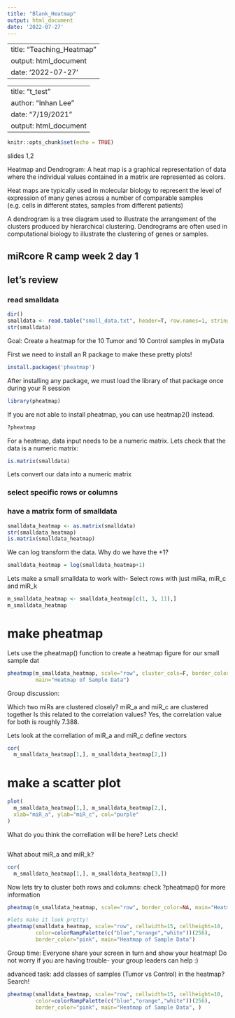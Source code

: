 ---
title: "Blank_Heatmap"
output: html_document
date: '2022-07-27'
---
---
title: "Teaching_Heatmap"
output: html_document
date: '2022-07-27'
---
---
title: "t_test"
author: "Inhan Lee"
date: "7/19/2021"
output: html_document
---

```{r setup, include=FALSE}
knitr::opts_chunk$set(echo = TRUE)
```

slides 1,2

Heatmap and Dendrogram: 
A heat map is a graphical representation of data where the individual values contained in a matrix are represented as colors.

Heat maps are typically used in molecular biology to represent the level of expression of many genes across a number of comparable samples (e.g. cells in different states, samples from different patients)

A dendrogram is a tree diagram used to illustrate the arrangement of the clusters produced by hierarchical clustering. 
Dendrograms are often used in computational biology to illustrate the clustering of genes or samples.


## miRcore R camp week 2 day 1

## let's review

### read smalldata
```{r}
dir()
smalldata <- read.table("small_data.txt", header=T, row.names=1, stringsAsFactors=F)
str(smalldata)
```

Goal: Create a heatmap for the 10 Tumor and 10 Control samples in myData

First we need to install an R package to make these pretty plots!
```{r}
install.packages('pheatmap')
```
After installing any package, we must load the library of that package once during your R session
```{r}
library(pheatmap)
```
If you are not able to install pheatmap, you can use heatmap2() instead.
```{r}
?pheatmap
```

For a heatmap, data input needs to be a numeric matrix.
Lets check that the data is a numeric matrix:
```{r}
is.matrix(smalldata)
```
Lets convert our data into a numeric matrix

### select specific rows or columns
### have a matrix form of smalldata
```{r}
smalldata_heatmap <- as.matrix(smalldata)
str(smalldata_heatmap)
is.matrix(smalldata_heatmap)
```
We can log transform the data. Why do we have the +1?
```{r}
smalldata_heatmap = log(smalldata_heatmap+1)
```

Lets make a small smalldata to work with- Select rows with just miRa, miR_c and miR_k
```{r}
m_smalldata_heatmap <- smalldata_heatmap[c(1, 3, 11),]
m_smalldata_heatmap
```

# make pheatmap
Lets use  the pheatmap() function to create a heatmap figure for our small sample dat
```{r}
pheatmap(m_smalldata_heatmap, scale="row", cluster_cols=F, border_color=NA,
         main="Heatmap of Sample Data")

```

Group discussion:

Which two miRs are clustered closely? miR_a and miR_c are clustered together
Is this related to the correlation values? Yes, the correlation value for both is roughly 7.388.

Lets look at the correllation of miR_a and miR_c
define vectors

```{r}
cor(
  m_smalldata_heatmap[1,], m_smalldata_heatmap[2,])
```

# make a scatter plot
```{r}
plot(
  m_smalldata_heatmap[1,], m_smalldata_heatmap[2,],
  xlab="miR_a", ylab="miR_c", col="purple"
)
```

What do you think the correllation will be here? 
Lets check!

```{r}

```
What about miR_a and miR_k?

```{r}
cor(
  m_smalldata_heatmap[1,], m_smalldata_heatmap[3,])
```

Now lets try to cluster both rows and columns: check ?pheatmap() for more information

```{r}
pheatmap(m_smalldata_heatmap, scale="row", border_color=NA, main="Heatmap of Sample Data")

#lets make it look pretty!
pheatmap(smalldata_heatmap, scale="row", cellwidth=15, cellheight=10,
         color=colorRampPalette(c("blue","orange","white"))(256),
         border_color="pink", main="Heatmap of Sample Data")

```

Group time: Everyone share your screen in turn and show your heatmap! 
Do not worry if you are having trouble- your group leaders can help :)

advanced task: add classes of samples (Tumor vs Control) in the heatmap? Search!

```{r}
pheatmap(smalldata_heatmap, scale="row", cellwidth=15, cellheight=10,
         color=colorRampPalette(c("blue","orange","white"))(256),
         border_color="pink", main="Heatmap of Sample Data", )
```

```{r}

```
























